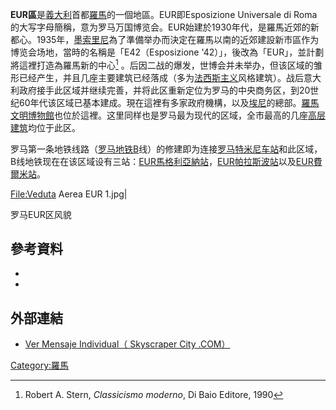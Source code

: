 {{noteTA
|T=zh:罗马EUR区
|1=zh:罗马EUR区
|2=zh-cn:商务区
}}
{{Infobox settlement
|official_name                   = 罗马EUR区
|other_name                      = 
|native_name                     = E.U.R.
|nickname                        =
|settlement_type                 =
|motto                           = 
|image_skyline                   =Eur aereo edit.JPG
|imagesize                       = 
|image_caption=EUR区航拍图（2007年8月）
|image_flag                      = 
|flag_size                       =
|image_shield                    = 
|shield_size                     = 
|image_blank_emblem      = 
|blank_emblem_type       = <!-- defaults to Logo -->
|blank_emblem_size       = 
|blank_emblem_alt        = 
|image_map                       = 
|mapsize                         = 200px
|map_caption                     = 
|pushpin_map                     =
|pushpin_label_position          =
|pushpin_map_caption             =
|pushpin_mapsize                 =
|coordinates_region                = IT
|subdivision_type                = [[世界地理索引|國家]]
|subdivision_name                = {{ITA}}
|subdivision_type1               = [[大區|大區]]
|subdivision_name1               = [[拉齐奥|拉齐奥]]
|subdivision_type2               = [[省_(法國)|省]]
|subdivision_name2               = [[罗马省|罗马省]]
|government_type                 =
|leader_title                    = 
|leader_name                     = 
|established_title               = 
|established_date                = 
|parts_type                      = 
|parts_style                     = 
|parts                           =  
|p1                              = 
|p2                              = 
|p3                              = 
|area_magnitude                  = 1 E6
|unit_pref                       = <!--Enter: Imperial, if Imperial (metric) is desired-->
|area_footnotes                  =
|area_total_km2                  = 4.7382
|area_land_km2                   =
|area_water_km2                  =
|area_water_percent              =
|area_urban_km2                  =
|area_metro_km2                  =
|population_as_of                = 2010
|population_footnotes            =
|population_note                 = 
|population_total                = 10198
|population_density_km2          = 
|population_metro                =
|population_urban                =
|population_blank1_title         = 
|population_blank1               = 
|population_blank2_title         = 
|population_blank2               = 
|timezone                        = [[歐洲中部時間|UTC+01:00]]
|utc_offset                      = 
|timezone_DST                    = 
|utc_offset_DST                  = 
|latd                            = 
|longd                           =
|coordinates_display             = 
|elevation_footnotes             = 
|elevation_min_m                 = 
|elevation_max_m                 = 
|postal_code_type                = 
|postal_code                     = 
|area_code                       = 
|blank_name                      = 
|blank_info                      = 
|blank1_name                     = 
|blank1_info                     = 
|blank2_name                     = 
|blank2_info                     = 
|website                         = {{URL|http://www.romaeur.it}}
|footnotes                       =
}}
'''EUR區'''是[[義大利|義大利]]首都[[羅馬|羅馬]]的一個地區。EUR即Esposizione Universale di Roma的大写字母簡稱，意为罗马万国博览会。EUR始建於1930年代，是羅馬近郊的新都心。1935年，[[墨索里尼|墨索里尼]]為了準備举办{{link-en|1942年世界博览会|Esposizione universale (1942))}}而決定在羅馬以南的近郊建設新市區作为博览会场地，當時的名稱是「E42（Esposizione '42）」，後改為「EUR」，並計劃將這裡打造為羅馬新的中心<ref>Robert A. Stern, ''Classicismo moderno'', Di Baio Editore, 1990</ref> 。后因二战的爆发，世博会并未举办，但该区域的雏形已经产生，并且几座主要建筑已经落成（多为[[法西斯主义|法西斯主义]]风格建筑）。战后意大利政府接手此区域并继续完善，并将此区重新定位为罗马的中央商务区，到20世纪60年代该区域已基本建成。現在這裡有多家政府機構，以及[[埃尼|埃尼]]的總部。[[羅馬文明博物館|羅馬文明博物館]]也位於這裡。这里同样也是罗马最为现代的区域，全市最高的几座[[高层建筑|高层建筑]]均位于此区。

罗马第一条地铁线路（[[罗马地铁|罗马地铁]]B线）的修建即为连接[[罗马特米尼车站|罗马特米尼车站]]和此区域，B线地铁现在在该区域设有三站：[[EUR馬格利亞納站|EUR馬格利亞納站]]，[[EUR帕拉斯波站|EUR帕拉斯波站]]以及[[EUR費爾米站|EUR費爾米站]]。

<gallery>
File:Veduta Aerea EUR 1.jpg|
</gallery>
罗马EUR区风貌

== 參考資料 ==
{{Reflist}}
{{Commons category|Quartiere Europa (XXXII) (Rome)|EUR}}
* {{cite book|last=Insolera|first=Italo|author2=Luigi di Majo|title=L'EUR e Roma dagli anni Trenta al Duemila|year=1986|publisher=Laterza|location=Rome|isbn=978-88-420-2797-3}}
* {{cite book|first=Corrado|last=Augias|title=I segreti di Roma - Storie, luoghi e personaggi di una capitale|year=2005|publisher=Arnoldo Mondadori Editore|location=Milan|isbn=978-88-04-54399-2|chapter=XV - Il ventennale che non ci fu}}

==外部連結==
* [http://www.skyscrapercity.com/showpost.php?p=948301&postcount=20 Ver Mensaje Individual（ Skyscraper City .COM）]{{Wayback|url=http://www.skyscrapercity.com/showpost.php?p=948301&postcount=20 |date=20150924122217 }}

[[Category:羅馬|Category:羅馬]]